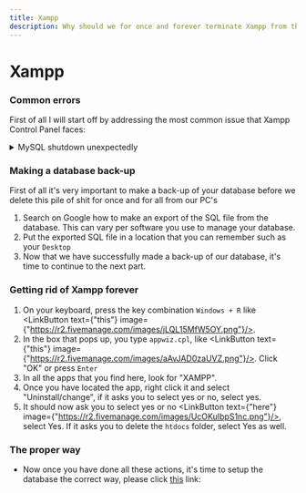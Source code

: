 ```yaml
---
title: Xampp
description: Why should we for once and forever terminate Xampp from the face of this planet?
---
```



# Xampp

### Common errors

First of all I will start off by addressing the most common issue that Xampp Control Panel faces:

<details>
<summary>MySQL shutdown unexpectedly</summary>
- In case you have ever seen this error:
```
11:02:20  [mysql]   Error: MySQL shutdown unexpectedly.
11:02:20  [mysql]   This may be due to a blocked port, missing dependencies, 
11:02:20  [mysql]   improper privileges, a crash, or a shutdown by another method.
11:02:20  [mysql]   Press the Logs button to view error logs and check
11:02:20  [mysql]   the Windows Event Viewer for more clues
11:02:20  [mysql]   If you need more help, copy and post this
11:02:20  [mysql]   entire log window on the forums
```
- Despite your efforts to fix the issue, the error just won't go away.. Extremely frustrating.
- Anyways, worry no longer because with this one simple trick we can solve all your Xampp issues.. Forever!
</details>

### Making a database back-up

<Callout>
First of all it's very important to make a back-up of your database before we delete this pile of shit for once and for all from our PC's
</Callout>

1. Search on Google how to make an export of the SQL file from the database. This can vary per software you use to manage your database.
2. Put the exported SQL file in a location that you can remember such as your `Desktop`
3. Now that we have successfully made a back-up of our database, it's time to continue to the next part.

### Getting rid of Xampp forever

1. On your keyboard, press the key combination `Windows + R` like <LinkButton text={"this"} image={"https://r2.fivemanage.com/images/jLQL15MfW5OY.png"}/>.
2. In the box that pops up, you type `appwiz.cpl`, like <LinkButton text={"this"} image={"https://r2.fivemanage.com/images/aAvJAD0zaUVZ.png"}/>. Click "OK" or press `Enter`
3. In all the apps that you find here, look for "XAMPP".
4. Once you have located the app, right click it and select "Uninstall/change", if it asks you to select yes or no, select yes.
5. It should now ask you to select yes or no <LinkButton text={"here"} image={"https://r2.fivemanage.com/images/UcOKuIbpS1nc.png"}/>, select Yes. If it asks you to delete the `htdocs` folder, select Yes as well.

### The proper way

- Now once you have done all these actions, it's time to setup the database the correct way, please click [this](https://nextra-five-m.vercel.app/FiveM/Server/Database) link:

